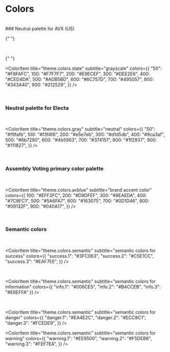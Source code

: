 
<Meta title="Design System/Colors" />

# Colors

<br />

<ColorPalette>
  ### Neutral palette for AVX (US)

{" "}

<br />

{" "}

<ColorItem
  title="theme.colors.slate"
  subtitle="grayscale"
  colors={{
    "50": "#F8FAFC",
    100: "#F7F7F7",
    200: "#E9ECEF",
    300: "#DEE2E6",
    400: "#CED4DA",
    500: "#ADB5BD",
    600: "#6C757D",
    700: "#495057",
    800: "#343A40",
    900: "#212529",
  }}
/>

<br />

### Neutral palette for Electa

<br />

<ColorItem
  title="theme.colors.gray"
  subtitle="neutral"
  colors={{
    "50": "#f9fafb",
    100: "#f3f4f6",
    200: "#e5e7eb",
    300: "#d1d5db",
    400: "#9ca3af",
    500: "#6b7280",
    600: "#4b5563",
    700: "#374151",
    800: "#1f2937",
    900: "#111827",
  }}
/>

<br />

### Assembly Voting primary color palette

<br />

<ColorItem
  title="theme.colors.avblue"
  subtitle="brand accent color"
  colors={{
    100: "#EFF2FC",
    200: "#D9DFEF",
    300: "#9EAEDA",
    400: "#7C8FC1",
    500: "#5A6FA7",
    600: "#163075",
    700: "#0D1D46",
    800: "#09132F",
    900: "#040A17",
  }}
/>

<br />

### Semantic colors

<br />

<ColorItem
  title="theme.colors.semantic"
  subtitle="semantic colors for success"
  colors={{
    "success.1": "#3FC063",
    "success.2": "#C5E1CC",
    "success.3": "#EAF7EE",
  }}
/>

<br />

<ColorItem title="theme.colors.semantic" subtitle="semantic colors for information" colors={{ "info.1": "#006CE5", "info.2": "#B4CCEB", "info.3": "#E6EFFA" }} />

<br />

<ColorItem
  title="theme.colors.semantic"
  subtitle="semantic colors for danger"
  colors={{
    "danger.1": "#EA4E2C",
    "danger.2": "#ECC9C1",
    "danger.3": "#FCEDE9",
  }}
/>

  <ColorItem
    title="theme.colors.semantic"
    subtitle="semantic colors for warning"
    colors={{
      "warning.1": "#EE9500",
      "warning.2": "#F5DEB6",
      "warning.3": "#FEF7EA",
    }}
  />
</ColorPalette>

